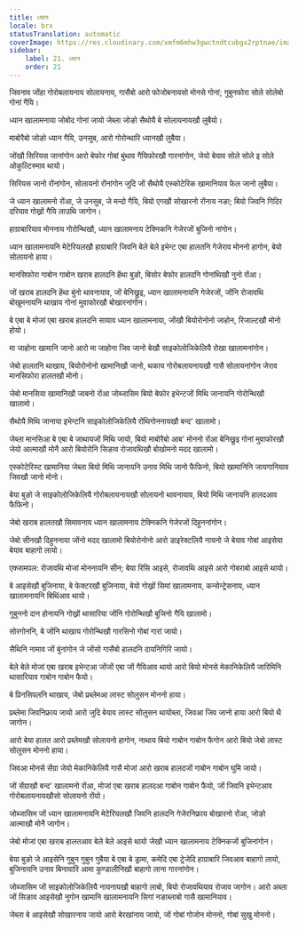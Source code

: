 ```yaml
---
title: ध्यान
locale: brx
statusTranslation: automatic
coverImage: https://res.cloudinary.com/xmfm6mhw3gwctndtcubgx2rptnae/image/upload/v1741354419/small_cover_la_gran_rebelion_28716e29d2.webp
sidebar:
    label: 21. ध्यान
    order: 21
---
```

जिवनाव जोंहा गोरोबलायनाय सोलायनाय, गासैबो आरो फोजोबनायसो मोनसे गोनां; गुबुनफोरा सोले सोलेबो गोनां गैयि।

ध्यान खालामनाया जोबोद गोनां जायो जेब्ला जोङो सैथोयै बे सोलायनायखौ लुबैयो।

माबोरैबो जोङो ध्यान गैयि, उनसुब, आरो गोरोन्थारि ध्यानखौ लुबैया।

जोंखौ सिरियस जानांगोन आरो बेफोर गोबां बुंथाव गैयिफोरखौ गारनांगोन, जेयो बेयाव सोले सोले इ सोले ओकुल्टिस्माव थायो।

सिरियस जानो रोंनांगोन, सोलायनो रोंनांगोन जुदि जों सैथोयै एस्कोटेरिक खामानियाव फेल जानो लुबैया।

जे ध्यान खालामनो रोंआ, जे उनसुब, जे मन्दो गैयि, बियो एगखौ सोखारनो रोंनाय नङा; बियो जिवनि गिदिर दरियाव गोख्रों गैयि लाउथि जागोन।

हाग्राबारियाव मोननाय गोरोन्थिखौ, ध्यान खालामनाय टेक्निकनि गेजेरजों बुजिनो नांगोन।

ध्यान खालामनायनि मेटेरियलखौ हाग्राबारि जिवनि बेले बेले इभेन्ट एबा हालतनि गेजेराव मोननो हागोन, बेयो सोलायनो हाया।

मानसिफोरा गाबोन गाबोन खराब हालदनि हेंथा बुङो, बिसोर बेफोर हालदनि गोनांथिखौ नुनो रोंआ।

जों खराब हालदनि हेंथा बुंनो थावनायाव, जों बेनिख्रुइ, ध्यान खालामनायनि गेजेरजों, जोंनि रोजावथि बोखुमनायनि थाखाय गोनां मुवाफोरखौ बोखारनांगोन।

बे एबा बे मोजां एबा खराब हालदनि सायाव ध्यान खालामनाया, जोंखौ बियोरोनोनो जाहोन, रिजाल्टखौ मोनो होयो।

मा जाहोना खामानि जानो आरो मा जाहोना जिव जानो बेखौ साइकोलोजिकेलियै रोखा खालामनांगोन।

जेबो हालतनि थाखाय, बियोरोनोनो खामानिखौ जानो, थकाय गोरोबलायनायखौ गासै सोलायनांगोन जेराव मानसिफोरा हालतखौ मोनो।

जेबो मानसिया खामानिखौ जाबनो रोंआ जोब्जासिम बियो बेफोर इभेन्टजों मिथि जानायनि गोरोन्थिखौ खालामो।

सैथोयै मिथि जानाया इभेन्टनि साइकोलोजिकेलियै रोंथिगोननायखौ बन्द' खालामो।

जेब्ला मानसिआ बे एबा बे जाथायजों मिथि जायो, बियो माबोरैबो आब' मोननो रोंआ बेनिख्रुइ गोनां मुवाफोरखौ जेयो आत्माखौ मोनै आरो बियोरोनि सिङाव रोजावथिखौ बोखोमनो मदद खालामो।

एस्कोटेरिस्ट खामानिया जेब्ला बियो मिथि जानायनि उनाव मिथि जानो फैफिनो, बियो खामानिनि जायगानियाव जिवखौ जानो मोनो।

बेया बुङो जे साइकोलोजिकेलियै गोरोबलायनायखौ सोलायनो थावनायाव, बियो मिथि जानायनि हालदआव फैफिनो।

जेबो खराब हालतखौ सिमावनाय ध्यान खालामनाय टेक्निकनि गेजेरजों दिहुननांगोन।

जेबो सीनखौ दिहुननाया जोंनो मदद खालामो बियोरोनोनो आरो डाइरेक्टलियै नायनो जे बेयाव गोबां आइसेया बेयाव बाहागो लायो।

एक्जामपल: रोजावथि मोजां मोननायनि सीन; बेया रिसि आइसे, रोजावथि आइसे आरो गोबराबो आइसे थायो।

बे आइसेखौ बुजिनाया, बे फेक्टरखौ बुजिनाया, बेयो गोख्रों सिमां खालामनाय, कन्सेन्ट्रेसनाय, ध्यान खालामनायनि बिथिंआव थायो।

गुबुननो दान होनायनि गोख्रों थासारिया जोंनि गोरोन्थिखौ बुजिनो गैयि खालामो।

सोरगोननि, बे जोंनि थाखाय गोरोन्थिखौ गारसिनो गोबां गारां जायो।

सैथिनि नामाव जों बुंनांगोन जे जोंसो गासैबो हालदनि दायनिगिरि जायो।

बेले बेले मोजां एबा खराब इभेन्टआ जोंजों एबा जों गैयिआव थायो आरो बियो मोनसे मेकानिकेलियै जारिमिनि थासारियाव गाबोन गाबोन फैयो।

बे प्रिनसिपलनि थाखाय, जेबो प्रब्लेमआ लास्ट सोलुसन मोननो हाया।

प्रब्लेमा जिवनिफ्राय जायो आरो जुदि बेयाव लास्ट सोलुसन थायोब्ला, जिवआ जिव जानो हाया आरो बियो थै जागोन।

आरो बेया हालत आरो प्रब्लेमखौ सोलायनो हागोन, नाथाय बियो गाबोन गाबोन फैगोन आरो बियो जेबो लास्ट सोलुसन मोननो हाया।

जिवआ मोनसे सेंग्रा जेयो मेकानिकेलियै गासै मोजां आरो खराब हालदजों गाबोन गाबोन घुमि जायो।

जों सेंग्राखौ बन्द' खालामनो रोंआ, मोजां एबा खराब हालदआ गाबोन गाबोन फैयो, जों जिवनि इभेन्टआव गोरोबलायनायखौसो सोलायनो रोंयो।

जोब्जासिम जों ध्यान खालामनायनि मेटेरियलखौ जिवनि हालदनि गेजेरनिफ्राय बोखारनो रोंआ, जोङो आत्माखौ मोनै जागोन।

जेबो मोजां एबा खराब हालतआव बेले बेले आइसे थायो जेखौ ध्यान खालामनाय टेक्निकजों बुजिनांगोन।

बेया बुङो जे आइसेनि गुबुन गुबुन गुबैया बे एबा बे ड्रामा, कमेदि एबा ट्रेजेदि हाग्राबारि जिवआव बाहागो लायो, बुजिनायनि उनाव बिनायारि आमा कुण्डालीनिखौ बाहागो लाना गारनांगोन।

जोब्जासिम जों साइकोलोजिकेलियै नायनायखौ बाहागो लाबो, बियो रोजावथियाव रोजाव जागोन। आरो अब्ला जों सिङाव आइसेखौ नुगोन खामानि खालामनायनि सिगां नङाब्लाबो गासै खामानियाव।

जेब्ला बे आइसेखौ सोखारनाय जायो आरो बेरखांनाय जायो, जों गोबां गोजोन मोननो, गोबां सुखु मोननो।

